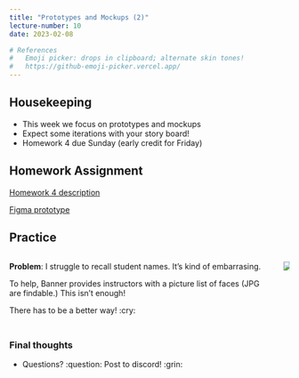 ```yaml
---
title: "Prototypes and Mockups (2)"
lecture-number: 10
date: 2023-02-08

# References
#   Emoji picker: drops in clipboard; alternate skin tones!
#   https://github-emoji-picker.vercel.app/
---
```



## Housekeeping

- This week we focus on prototypes and mockups
- Expect some iterations with your story board!
- Homework 4 due Sunday (early credit for Friday)

## Homework Assignment


[Homework 4 description](https://github.com/cmsc-vcu/cmsc475-202320-hw4-jleonard99)

[Figma prototype](https://www.figma.com/proto/N2M13qdXbPmzJdbNXxKYv0/Prototyping-in-Figma?node-id=0%3A78&scaling=scale-down&page-id=0%3A1&starting-point-node-id=0%3A2&show-proto-sidebar=1)


## Practice {.smaller}

::::{.columns}

:::{.column}

**Problem**: I struggle to recall student names. It's kind of embarrasing.

To help, Banner provides
instructors with a picture list of faces (JPG are findable.) This isn't enough!

There has to be a better way!  :cry:

:::

:::{.column}

![](assets/student-pictures-example.png)

:::

::::


## {background-color="black"}

### Final thoughts

- Questions? :question:    Post to discord! :grin:

